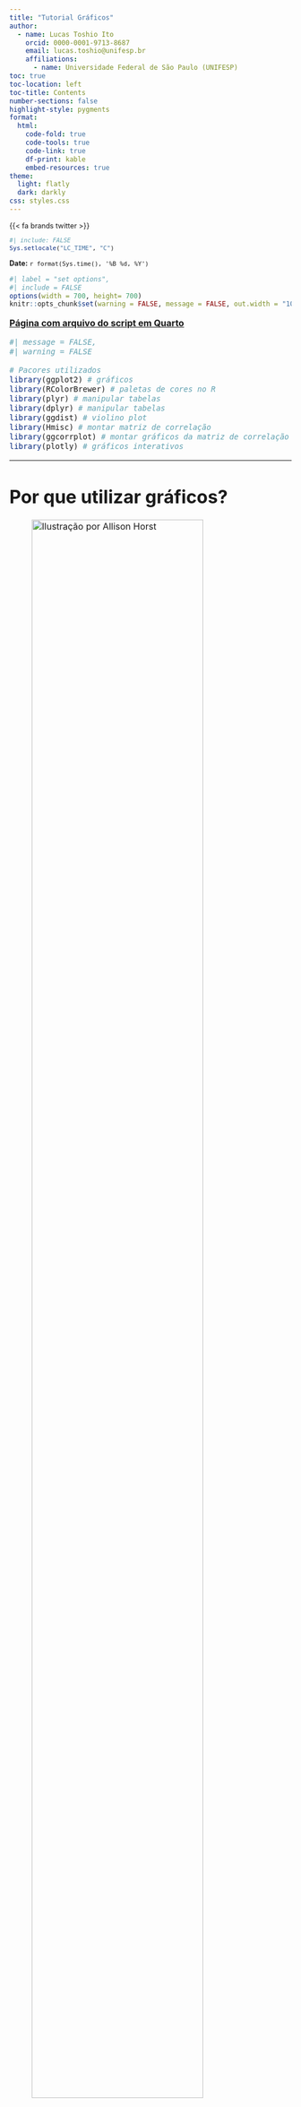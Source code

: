 ---
title: "Tutorial Gráficos"
author:
  - name: Lucas Toshio Ito
    orcid: 0000-0001-9713-8687
    email: lucas.toshio@unifesp.br
    affiliations:
      - name: Universidade Federal de São Paulo (UNIFESP) 
toc: true
toc-location: left
toc-title: Contents
number-sections: false
highlight-style: pygments
format: 
  html:
    code-fold: true
    code-tools: true
    code-link: true
    df-print: kable
    embed-resources: true
theme:
  light: flatly
  dark: darkly
css: styles.css
---

::: {style="font-size: 0.9em"}
<a href="mailto:lucas.toshio@unifesp.br">
   <span class="fa-stack fa-sm">
       <i class="fa fa-circle fa-stack-2x"></i>
       <i class="fa fa-envelope fa-stack-1x fa-inverse"></i>
   </span>
</a> 
<a href="https://twitter.com/lcstoshio">
   <span class="fa-stack fa-sm">
       <i class="fa fa-circle fa-stack-2x"></i>
       <i class="fa-brands fa-twitter fa-stack-1x fa-inverse"></i>
   </span>
</a>
<a href="https://github.com/lcstoshio">
   <span class="fa-stack fa-sm">
       <i class="fa fa-circle fa-stack-2x"></i>
       <i class="fa-brands fa-github fa-stack-1x fa-inverse"></i>
   </span>
</a>
<a href="http://linkedin.com/in/lucas-toshio-ito-5b8a96199">
   <span class="fa-stack fa-sm">
       <i class="fa fa-circle fa-stack-2x"></i>
       <i class="fa-brands fa-linkedin fa-stack-1x fa-inverse"></i>
   </span>
</a>

::: {.content-hidden}
{{< fa brands twitter >}}
:::

```{r}
#| include: FALSE
Sys.setlocale("LC_TIME", "C")
```

**Date:** `r format(Sys.time(), '%B %d, %Y')`
:::

```{r}
#| label = "set options",
#| include = FALSE
options(width = 700, height= 700)
knitr::opts_chunk$set(warning = FALSE, message = FALSE, out.width = "100%", fig.showtext = TRUE, retina = 1)
```

<font size="3">
<body>

[**Página com arquivo do script em Quarto**](https://github.com/lcstoshio/Lcstoshio.github.io/blob/main/Tutorial_ggplot2/Tutorial_Graficos.qmd)

```{r}
#| message = FALSE,
#| warning = FALSE

# Pacores utilizados
library(ggplot2) # gráficos
library(RColorBrewer) # paletas de cores no R
library(plyr) # manipular tabelas
library(dplyr) # manipular tabelas
library(ggdist) # violino plot
library(Hmisc) # montar matriz de correlação
library(ggcorrplot) # montar gráficos da matriz de correlação
library(plotly) # gráficos interativos
```

------------------------------------------------------------------------

# **Por que utilizar gráficos?**

![Ilustração por Allison Horst](./ggplot2_cute.jpg){width="85%"}

Para cada tipo de variável há uma representação mais adequada de gráficos e tabelas. Nesse tutorial, focaremos na elaboração de gráficos que mostrem adequadamente os resultados que queremos visualizar. Afinal, uma tabela nem sempre resume os dados de forma eficiente, por isso os gráficos são importantes aliados.  

Visualizamos os dados porque é mais fácil aprender com algo que podemos ver em vez de ler. E, felizmente, para os analistas de dados e cientistas de dados que utilizam o R, existe um pacote no tidyverse chamado de ggplot2 que torna fácil a visualização de dados num instante!  

O ggplot2 é um sistema para criar gráficos, baseado na Gramática dos Gráficos (The Grammar of Graphics), que nos permite criar gráficos de forma rápida e eficiente para descobrir padrões nos nossos dados. Sempre é essencial plotar seus dados para tornar os dados complexos que estão tabelados em uma forma mais simplificada de visuaização.  

Nesse tutorial iremos tratar da estrutura básica do código para utilizar o ggplot2 e como montar alguns dos tipos de gráficos mais utilizados:  

- Gráficos de barras
- Gráficos de setores
- Histogramas
- Boxplots
- Gráficos de densidade
- Gráficos de dispersão
- Matriz de correlação
- Gráficos sobrepostos
- Gráficos interativos

------------------------------------------------------------------------

# **Estrutura geral do ggplot2**

Um ggplot padrão precisa de três itens essenciais que você deve especificar: os dados, a estética e uma geometria. Adicionalmente existem outros parâmetros que podemos adicionar, como por exemplo temas visuais.  

1. Dados: Os dados brutos em formato de data frame.
2. Estética - aes(): Estética dos objectos geométricos e estatísticos, tais como posição, cor, tamanho, forma e transparência.
3. Geometrias - geom_: As formas geométricas que representarão os dados (pontos, boxplot, histograma, barras, ...).
4. Temas visuais - theme(): As predefinições visuais gerais de um gráfico, tais como fundo, eixos, fonte de letra, tamanhos e cores.

![Ilustração por Thomas de Beus](https://miro.medium.com/v2/resize:fit:786/1*w1RnmuE7VRK9aCAbtW9KAQ.gif){width="70%"}

Sempre começamos um gráfico adicionando os dados na função do {ggplot2} ~ ggplot(data = df) ~ que apenas informa à função que vamos trabalhar com esses dados. Na maioria dos casos, você pode querer representar graficamente duas variáveis uma no eixo x e outra no eixo y, estas são estéticas posicionais e, portanto, adicionamos na estética do gráfico ~ aes(x = var1, y = var2). Existem muitas geometrias diferentes que podem ser adicionadas a um ggplot por padrão, onde vamos dizer ao {ggplot2} qual forma queremos usar, por exemplo, adicionando geom_point() para criar um gráfico de dispersão.  

Exemplos de estrutura geral do {ggplot2}:  

```
ggplot(data = df, aes(x = var1, y = var2))+
    geom_point()
```

------------------------------------------------------------------------

# **Cores no R**

No R existem diversas [cores](http://www.stat.columbia.edu/~tzheng/files/Rcolor.pdf) que já estão inclusas, porém também podemos usar diversas paletas de cores pré-definidas que podem ser utilizadas nos gráficos do ggplot. Algumas dessas paletas estão disponíveis no pacote {RColorBrewer}, onde possuimos uma variedade de paletas que podem ser manipuladas.  

```
display.brewer.all()
```

![Paletas](https://r-graph-gallery.com/38-rcolorbrewers-palettes_files/figure-html/thecode-1.png){width="70%"}

Se você tiver interesse em mais paletas olhe o pacote [{paletter}](https://emilhvitfeldt.github.io/r-color-palettes/discrete.html), que possui uma incrível coleção de milhares de paletas de cores de diversos pacotes! Alguns exemplos de paletas de cores interessantes nesse pacote são [{colorblindr}](https://github.com/clauswilke/colorblindr) e [{NatParksPalettes}](https://github.com/kevinsblake/NatParksPalettes) no R.  

------------------------------------------------------------------------

# **Banco de Dados - [Surto.xlsx](https://drive.google.com/file/d/1A3AlnJ_DbB5tCYK7u2zxDDclD1YOoWWE/view?usp=drive_web&authuser=1)**

Em novembro de 2018, um surto de intoxicação alimentar por enterotoxina estafilocócica ocorreu após pessoas almoçarem em um simpósio, promovido por uma universidade privada, no município de Verde Oliva.  

A alimentação servida foi preparada na cozinha de uma empresa terceirizada e enviada ao local do evento por meio de vans sem refrigeração. O cardápio foi composto por: salada de folhas verdes, tomate, cenoura e pepino, pão francês, medalhão ao molho madeira, macarrão espaguete sem molho, molho de queijo, molho ao sugo, pudim de leite condensado, salada de frutas, suco de laranja e água.  

O almoço ocorreu por volta das 13:00h. Os primeiros casos do surto começaram a apresentar sintomas típicos de intoxicação alimentar, como náusea, vômito, cólica abdominal e diarreia, uma hora após a ingestão dos alimentos.  

No total, 200 pessoas participaram do simpósio. Das 150 pessoas que almoçaram no local do evento, 50 adoeceram. Foram considerados casos do surto as pessoas que apresentaram vômito e/ou diarreia após terem se alimentado com pelo menos um dos itens servidos no evento.  

Com a investigação do surto alimentar pretende-se identificar quais alimentos possivelmente provocaram a intoxicação no evento científico.  

```{r}
surto <- readxl::read_excel("surto.xlsx", 
                    sheet = "Plan1") 

surto <- mutate(surto, 
                caso = factor(caso, labels=c('Não','Sim')),
         sexo = factor(sexo, labels=c("Feminino","Masculino")),
         ocupa = factor(ocupa),
         diarreia = factor(diarreia, labels=c('Não','Sim')),
         colica = factor(colica, labels=c('Não','Sim')),
         vomito = factor(vomito, labels=c('Não','Sim')),
         nausea = factor(nausea, labels=c('Não','Sim')),
         cefaleia = factor(cefaleia, labels=c('Não','Sim')),
         desidratacao = factor(desidratacao, labels=c('Não','Sim')),
         febre = factor(febre, labels=c('Não','Sim')),
         servsaude = factor(servsaude, labels=c('Não','Sim')),
         gravidade = factor(gravidade,order = TRUE, labels=c('Leve','Moderado',"Grave")),
         salada = factor(salada, labels=c('Não','Sim')),
         pao = factor(pao, labels=c('Não','Sim')),
         medalhao = factor(medalhao, labels=c('Não','Sim')),
         macarrao = factor(macarrao, labels=c('Não','Sim')),
         molhoqueijo = factor(molhoqueijo, labels=c('Não','Sim')),
         molhoverm = factor(molhoverm, labels=c('Não','Sim')),
         pudim = factor(pudim, labels=c('Não','Sim')),
         frutas = factor(frutas, labels=c('Não','Sim')),
         agua = factor(agua, labels=c('Não','Sim')),
         suco = factor(suco, labels=c('Não','Sim'))
  )
```

------------------------------------------------------------------------

# **Tipos de Gráficos**

![Tipos de gráfico por variável](./graph_types.jpg){width="100%"}

O número de variáveis, o tipo de variável e qual seu objetivo na análise determina qual o gráfico que melhor representa aqueles dados. Assim, sempre é necessário estudar seu banco de dados e compreender como as variáveis estão organizadas. 

------------------------------------------------------------------------

# **Gráficos com 1 variável**

------------------------------------------------------------------------

## **Gráficos de Barras**

### **(N) Simples**

```{r}
(surto %>% # Data.frame
     ggplot(aes(x = ocupa)) + # Coluna de interesse 
     geom_bar()) # Formato de barras
```

### **(N) Completo**

```{r}
(surto %>% # Data.frame
     ggplot(aes(x = ocupa, fill = ocupa)) + # Coluna de interesse 
     geom_bar() + # Formato de barras
     theme_minimal() + # Tema com fundo branco
     theme(plot.title = element_text(size=20, face="bold.italic"), # Aumentar o tamanho do título e deixar em negrito/itálico
           plot.subtitle = element_text(size=12, color="gray34", face="bold.italic"))+ # Aumentar o tamanho do subtítulo e deixar em negrito/itálico
     labs(title = "Gráfico de Barras", # Título
         subtitle = "Ocupação", # Subtítulo
         x = "Ocupação", # Título do eixo x
         y = "Frequência Absoluta (N)", # Título do eixo y
         fill = "Ocupação")+ # Título da legenda
     scale_fill_brewer(palette="Set1")) # Cor das barras
```

### **(%) Simples**

```{r}
(surto %>% # Data.frame
     ggplot(aes(x = ocupa)) + # Coluna de interesse 
     geom_bar(aes(y = (after_stat(count))/sum(after_stat(count))))) # Formato de barras na forma de porcentagem relativa
```

### **(%) Completo**

```{r}
(surto %>% # Data.frame
     ggplot(aes(x = ocupa, fill = ocupa)) + # Coluna de interesse 
     geom_bar(aes(y = (after_stat(count))/sum(after_stat(count))))+ # Formato de barras na forma de porcentagem relativa
     scale_y_continuous(labels=scales::percent, #mudança de escala do eixo y para percentual
                        limits=c(0, 1))+ #limite do eixo y
     theme_minimal() + # Tema com fundo branco
     theme(plot.title = element_text(size=20, face="bold.italic"), # Aumentar o tamanho do título e deixar em negrito/itálico
           plot.subtitle = element_text(size=12, color="gray34", face="bold.italic"))+ # Aumentar o tamanho do subtítulo e deixar em negrito/itálico
     labs(title = "Gráfico de Barras", # Título
         subtitle = "Ocupação", # Subtítulo
         x = "Ocupação", # Título do eixo x
         y = "Frequência Relativa (%)", # Título do eixo y
         fill = "Ocupação")+ # Título da legenda
     scale_fill_brewer(palette="Set2")) # Cor das barras
```

------------------------------------------------------------------------

## **Histogramas**

### **Simples**

```{r}
(surto %>% # Data.frame
     ggplot(aes(x = hb)) + # Coluna de interesse 
     geom_histogram()) # Formato de histograma
```

### **Completo**

```{r}
(surto %>% # Data.frame
     ggplot(aes(x = hb)) + # Coluna de interesse 
     geom_histogram(bins = 30, fill = "midnightblue", color = "gray88")+ # Formato de histograma e determinar o número de grupos e as cores do histograma
     theme_minimal() + # Tema com fundo branco
     theme(plot.title = element_text(size=20, face="bold.italic"), # Aumentar o tamanho do título e deixar em negrito/itálico
           plot.subtitle = element_text(size=12, color="gray34", face="bold.italic"))+ # Aumentar o tamanho do subtítulo e deixar em negrito/itálico
     labs(title = "Histograma", # Título
         subtitle = "Valor de hemoglobina", # Subtítulo
         x = "Hemoglobina (g/dL)", # Título do eixo x
         y = "Frequência Absoluta (N)", # Título do eixo y
         fill = "")) # Título da legenda
```

------------------------------------------------------------------------

## **Gráficos de Pizza ou Setores**

### **Simples**

o ggplot não tem uma função específica direito para fazer o gráfico de setores, então é um pouco remendado
Não consegui adicionar de uma forma boa os números no gráfico

```{r}
(surto %>% # Data.frame
    ggplot(aes(x = "", fill = caso)) + # Coluna de interesse 
    geom_bar(width = 1) + # utilizamos um gráfico de barras que vai ser arredondado para virar o gráfico de setores
    coord_polar(theta = "y", start = 0)) # Função utilizada para montar gráfico de setores
```

### **Completo**

```{r}
(surto %>% # Data.frame
    ggplot(aes(x = "", fill = caso)) + # Coluna de interesse 
    geom_bar(width = 1) + # utilizamos um gráfico de barras que vai ser arredondado para virar o gráfico de setores
    coord_polar(theta = "y", start = 0)+ # função utilizada para montar gráfico de setores
    theme_minimal() + # Tema com fundo branco
    theme(plot.title = element_text(size=20, face="bold.italic"), # Aumentar o tamanho do título e deixar em negrito/itálico
          plot.subtitle = element_text(size=12, color="gray34", face="bold.italic"), # Aumentar o tamanho do subtítulo e deixar em negrito/itálico
          axis.ticks = element_blank(), # Remover linhas adicionais
          axis.text.x = element_blank(), # Remover linhas adicionais
          panel.grid = element_blank())+ # Remover linhas adicionais 
    geom_text(stat = "count", aes(label = paste0(round (..count../sum(..count..)*100, 1),"%")), position = position_stack(vjust = 0.5), color="white", fontface="bold", size = 5) + # Texto dentro do gráfico com a porcentagem
    labs(title = "Gráfico de Setores", # Título
         subtitle = "Intoxicação Alimentar", # Subtítulo
         x = "", # Título do eixo x
         y = "", # Título do eixo y
         fill = "Caso de intoxicação\nalimentar?") + # Título da legenda
    scale_fill_brewer(palette = "Set1")) # Cor de cada grupo
```

------------------------------------------------------------------------

## **Boxplots**

### **Simples**

```{r}
(surto %>% # Data.frame
     ggplot(aes(y = leuco)) + # Coluna de interesse 
     geom_boxplot()) # Formato de boxplot
```

### **Completo**

```{r}
(surto %>% # Data.frame
     ggplot(aes(y = leuco)) + # Coluna de interesse 
     geom_boxplot(fill = "lightgreen", color="darkgreen")+ # Formato de boxplot
     theme_minimal()+ # Tema com fundo branco
     theme(plot.title = element_text(size=20, face="bold.italic"), # Aumentar o tamanho do título e deixar em negrito/itálico
           plot.subtitle = element_text(size=12, color="gray34", face="bold.italic"))+ # Aumentar o tamanho do subtítulo e deixar em negrito/itálico
     labs(title = "Boxplot", # Título
         subtitle = "Valor de leucócitos", # Subtítulo
         x = "", # Título do eixo x
         y = "Leucócitos (uL)")) # Título do eixo y
```

------------------------------------------------------------------------

## **Gráficos de Densidade**

### **Simples**

```{r}
(surto %>% # Data.frame
     ggplot(aes(x = hb)) + # Coluna de interesse 
     geom_density()) # Formato de densidade
```

### **Completo**

```{r}
(surto %>% # Data.frame
     ggplot(aes(x = hb)) + # Coluna de interesse 
     geom_density(fill = "firebrick4", color = "gray88")+ # Formato de histograma e determinar o número de grupos e as cores do histograma
     geom_vline(aes(xintercept=mean(hb)), color="black", linetype="dashed", size=1)+ #linha da média
     theme_minimal() + # Tema com fundo branco
     theme(plot.title = element_text(size=20, face="bold.italic"), # Aumentar o tamanho do título e deixar em negrito/itálico
           plot.subtitle = element_text(size=12, color="gray34", face="bold.italic"))+ # Aumentar o tamanho do subtítulo e deixar em negrito/itálico
     labs(title = "Gráfico de Densidade", # Título
         subtitle = "Valor de hemoglobina", # Subtítulo
         x = "Hemoglobina (g/dL)", # Título do eixo x
         y = "Densidade", # Título do eixo y
         fill = "")) # Título da legenda
```

------------------------------------------------------------------------

# **Gráficos com 2 variáveis**

------------------------------------------------------------------------

## **Gráficos de Barras**

```{r}
(surto %>% # Data.frame
     ggplot(aes(x = ocupa, fill = sexo)) + # Coluna de interesse 
     geom_bar(aes(y = (after_stat(count))/sum(after_stat(count))))+ # Formato de barras na forma de porcentagem relativa
     scale_y_continuous(labels=scales::percent, #mudança de escala do eixo y para percentual
                        limits=c(0, 1))+ #limite do eixo y
     theme_minimal() + # Tema com fundo branco
     theme(plot.title = element_text(size=20, face="bold.italic"), # Aumentar o tamanho do título e deixar em negrito/itálico
           plot.subtitle = element_text(size=12, color="gray34", face="bold.italic"))+ # Aumentar o tamanho do subtítulo e deixar em negrito/itálico
     labs(title = "Gráfico de Barras", # Título
         subtitle = "Ocupação x Sexo", # Subtítulo
         x = "Ocupação", # Título do eixo x
         y = "Frequência Relativa (%)", # Título do eixo y
         fill = "Sexo")+ # Título da legenda
     scale_fill_brewer(palette="Set1")) # Cor das barras
```

------------------------------------------------------------------------

## **Histogramas**

```{r}
(surto %>% # Data.frame
     ggplot(aes(x = hb)) + # Coluna de interesse 
     geom_histogram(aes(fill = sexo), bins = 30, color = "gray88")+ # Formato de histograma e determinar o número de grupos e as cores do histograma
     theme_minimal() + # Tema com fundo branco
     theme(plot.title = element_text(size=20, face="bold.italic"), # Aumentar o tamanho do título e deixar em negrito/itálico
           plot.subtitle = element_text(size=12, color="gray34", face="bold.italic"))+ # Aumentar o tamanho do subtítulo e deixar em negrito/itálico
     labs(title = "Histograma", # Título
         subtitle = "Valor de hemoglobina x Sexo", # Subtítulo
         x = "Hemoglobina (g/dL)", # Título do eixo x
         y = "Frequência Absoluta (N)", # Título do eixo y
         fill = "Sexo")+ # Título da legenda
     scale_fill_brewer(palette="Set1")) # Cor das barras
```

------------------------------------------------------------------------

## **Boxplots**

```{r}
(surto %>% # Data.frame
     ggplot(aes(y = leuco, x = ocupa, color = ocupa)) + # Coluna de interesse 
     geom_boxplot()+ # Formato de boxplot
     theme_minimal()+ # Tema com fundo branco
     theme(plot.title = element_text(size=20, face="bold.italic"), # Aumentar o tamanho do título e deixar em negrito/itálico
           plot.subtitle = element_text(size=12, color="gray34", face="bold.italic"))+ # Aumentar o tamanho do subtítulo e deixar em negrito/itálico
     labs(title = "Boxplot", # Título
         subtitle = "Valor de leucócitos x Ocupação", # Subtítulo
         x = "Ocupação", # Título do eixo x
         y = "Leucócitos (uL)", # Título do eixo y
         color = "Ocupação") + # Título da legenda
     scale_color_brewer(palette="Set1")) # Cor dos gráficos
```

------------------------------------------------------------------------

## **Gráficos de Densidade**

```{r}
(surto %>% # Data.frame
     ggplot(aes(x = hb, fill = caso)) + # Coluna de interesse 
     geom_density(color = "gray88", alpha = 0.5)+ # Formato de histograma e determinar o número de grupos e as cores do histograma
     geom_vline(aes(xintercept=mean(hb)), color="black", linetype="dashed", size=1)+ #linha da média
     theme_minimal() + # Tema com fundo branco
     theme(plot.title = element_text(size=20, face="bold.italic"), # Aumentar o tamanho do título e deixar em negrito/itálico
           plot.subtitle = element_text(size=12, color="gray34", face="bold.italic"))+ # Aumentar o tamanho do subtítulo e deixar em negrito/itálico
     labs(title = "Gráfico de Densidade", # Título
         subtitle = "Valor de hemoglobina x Caso de intoxicação alimentar", # Subtítulo
         x = "Hemoglobina (g/dL)", # Título do eixo x
         y = "Densidade", # Título do eixo y
         fill = "Caso de intoxicação\nalimentar?")+ # Título da legenda
     scale_fill_brewer(palette="Set1")) # Cor dos gráficos
```

------------------------------------------------------------------------

## **Gráficos de Dispersão**

### **Simples**

```{r}
(surto %>% # Data.frame
     ggplot(aes(x = hb, y = leuco)) + # Coluna de interesse 
     geom_point()) # Formato de densidade
```

### **Completo**

```{r}
(surto %>% # Data.frame
     ggplot(aes(x = hb, y = leuco)) + # Coluna de interesse 
     geom_point(color = "cyan4")+ # Formato de densidade
     geom_smooth(method = "lm", se = FALSE, color="dodgerblue4") + # Linha de tendência dos pontos
     theme_minimal() + # Tema com fundo branco
     theme(plot.title = element_text(size=20, face="bold.italic"), # Aumentar o tamanho do título e deixar em negrito/itálico
           plot.subtitle = element_text(size=12, color="gray34", face="bold.italic"))+ # Aumentar o tamanho do subtítulo e deixar em negrito/itálico
     labs(title = "Gráfico de Dispersão", # Título
         subtitle = "Valor de hemoglobina x Valor de Leucócitos", # Subtítulo
         x = "Hemoglobina (g/dL)", # Título do eixo x
         y = "Leucócitos (uL)")) # Título do eixo y
```

------------------------------------------------------------------------

# **Gráficos com 3 variáveis**

------------------------------------------------------------------------

## **Gráficos de Barras**

```{r}
(surto %>% # Data.frame
     ggplot(aes(x = caso, fill = agua)) + # Coluna de interesse 
     geom_bar(aes(y = (after_stat(count))/sum(after_stat(count))))+ # Formato de barras na forma de porcentagem relativa
     scale_y_continuous(labels=scales::percent, #mudança de escala do eixo y para percentual
                        limits=c(0, 1))+ #limite do eixo y
     theme_bw()+ # Tema com fundo branco e contorno preto
     theme(plot.title = element_text(size=20, face="bold.italic"), # Aumentar o tamanho do título e deixar em negrito/itálico
           plot.subtitle = element_text(size=12, color="gray34", face="bold.italic"), # Aumentar o tamanho do subtítulo e deixar em negrito/itálico
           strip.text = element_text(size=12, color="white"), # Alterar a cor do texto da faceta
           strip.background = element_rect (fill="gray20"))+ # Alterar a cor de fundo da faceta       
     labs(title = "Gráfico de Barras", # Título
         subtitle = "Caso de intoxicação alimentar x Água x Sexo", # Subtítulo
         x = "Intoxicação alimentar", # Título do eixo x
         y = "Frequência Relativa (%)", # Título do eixo y
         fill = "Bebeu\nÁgua?")+ # Título da legenda
     scale_fill_manual(values = c("cornflowerblue", "dodgerblue4"))+ # Cor das barras
     facet_wrap(~sexo)) # Separar em facetas
```

------------------------------------------------------------------------

## **Boxplots**

```{r}
(surto %>% # Data.frame
     ggplot(aes(y = leuco, x = caso, color = caso)) + # Coluna de interesse 
     geom_boxplot()+ # Formato de boxplot
     theme_bw()+ # Tema com fundo branco e contorno preto
     theme(plot.title = element_text(size=20, face="bold.italic"), # Aumentar o tamanho do título e deixar em negrito/itálico
           plot.subtitle = element_text(size=12, color="gray34", face="bold.italic"), # Aumentar o tamanho do subtítulo e deixar em negrito/itálico
           strip.text = element_text(size=12, color="white"), # Alterar a cor do texto da faceta
           strip.background = element_rect (fill="gray20"))+ # Alterar a cor de fundo da faceta 
     labs(title = "Boxplot", # Título
         subtitle = "Valor de leucócitos x Ocupação x Intoxicação alimentar", # Subtítulo
         x = "Intoxicação alimentar", # Título do eixo x
         y = "Número de Leucócitos (uL)", # Título do eixo y
         color = "Caso de intoxicação\nalimentar") + # Título da legenda
     scale_color_brewer(palette="Set1")+ # Cor dos gráficos
     facet_wrap(~ocupa)) # Separar em facetas
```

------------------------------------------------------------------------

## **Gráficos de dispersão**

```{r}
(surto %>% # Data.frame
     ggplot(aes(x = hb, y = leuco, color = sexo)) + # Coluna de interesse 
     geom_point()+ # Formato de densidade
     geom_smooth(method = "lm", se = FALSE) + # Linha de tendência dos pontos
     theme_minimal() + # Tema com fundo branco
     theme(plot.title = element_text(size=20, face="bold.italic"), # Aumentar o tamanho do título e deixar em negrito/itálico
           plot.subtitle = element_text(size=12, color="gray34", face="bold.italic"))+ # Aumentar o tamanho do subtítulo e deixar em negrito/itálico
     labs(title = "Gráfico de Dispersão", # Título
         subtitle = "Valor de hemoglobina x Valor de leucócitos x Sexo", # Subtítulo
         x = "Hemoglobina (g/dL)", # Título do eixo x
         y = "Leucócitos (uL)", # Título do eixo y
         color = "Sexo")+ # Título da legenda
     scale_color_manual(values = c("dodgerblue4", "darkgoldenrod2"))) # Cor das bolinhas
```

------------------------------------------------------------------------

## **Matriz de Correlação**

```{r}
# Gerando matrix de correlação de pearson e p-valores somente com as variáeis quantitativas
# Pode ser realizado com mais variáveis desde que sejam numéricas
matrix <- rcorr(as.matrix(surto[,c("hb", "leuco", "tgl")]), type = c("pearson"))
matrix$P[is.na(matrix$P)] <- 0

ggcorrplot::ggcorrplot(matrix$r, # a matriz a ser visualizada
                       lab = TRUE, # plota os números
                       lab_size = 5, # regula o tamanho do número
                       digits = 2, # casas depois da vírgula
                       colors = c("blueviolet", "white", "firebrick"), # altera cores
                       legend.title = "Pearson\nCorrelation\n", # título da legenda
                       p.mat = matrix$P)+  # mostra o que não tem correlação significativa com X
                       #insig = "blank")+  # deixa em branco o que não tem correlação significativa
    theme(plot.title = element_text(size=20, face="bold.italic"), # Aumentar o tamanho do título e deixar em negrito/itálico
          plot.subtitle = element_text(size=12, color="gray34", face="bold.italic"))+ # Aumentar o tamanho do subtítulo e deixar em negrito/itálico
    labs(title = "Matriz de Correlação", # Título
         subtitle = "Pearson") # Subtítulo
```

------------------------------------------------------------------------

# **Gráficos sobrepostos**

------------------------------------------------------------------------

## **Histogramas + Gráficos de densidade**

```{r}
media <- ddply(surto, "caso", summarise, grp.mean=mean(leuco, na.rm=TRUE))
(surto %>% # Data.frame
     ggplot(aes(x = leuco, fill = caso)) + # Coluna de interesse 
     geom_histogram(aes(y=..density..), alpha=0.5, position = "identity", color="black") + # Formato de histograma e determinar o número de grupos e as cores do histograma
     geom_density(color = "gray88", alpha = 0.3)+ # Formato de densidade
     geom_vline(data = media, aes(xintercept=grp.mean), color="black", linetype="dashed", size=1, show.legend = F)+ #linha da média
     theme_minimal() + # Tema com fundo branco
     theme(plot.title = element_text(size=20, face="bold.italic"), # Aumentar o tamanho do título e deixar em negrito/itálico
           plot.subtitle = element_text(size=12, color="gray34", face="bold.italic"))+ # Aumentar o tamanho do subtítulo e deixar em negrito/itálico
     labs(title = "Histograma + Gráfico de Densidade", # Título
         subtitle = "Valor de Leucócitos x Caso de intoxicação alimentar", # Subtítulo
         x = "Hemoglobina (g/dL)", # Título do eixo x
         y = "Densidade", # Título do eixo y
         fill = "Caso de intoxicação\nalimentar?")+ # Título da legenda
     scale_fill_brewer(palette="Set1")) # Cor dos gráficos
```

------------------------------------------------------------------------

## **Boxplots + Gráficos de Dispersão + Gráficos de Violino (Raincloud Plot)**

```{r}
(surto[surto$caso=="Sim",] %>% # Data.frame
     ggplot(aes(y = leuco, x = gravidade, color = gravidade)) + # Coluna de interesse 
     ggdist::stat_halfeye(aes(fill = gravidade), alpha = 0.4, show.legend = FALSE, adjust = .5, width = .6, .width = 0, justification = -.3) + 
     geom_boxplot(width = 0.25)+ # Formato de boxplot
     geom_jitter(alpha = 0.6, position = position_jitter(width = 0.1, seed = 0)) + # Formato de bolinhas (jitter)
     theme_minimal()+ # Tema com fundo branco
     theme(plot.title = element_text(size=20, face="bold.italic"), # Aumentar o tamanho do título e deixar em negrito/itálico
           plot.subtitle = element_text(size=12, color="gray34", face="bold.italic"))+ # Aumentar o tamanho do subtítulo e deixar em negrito/itálico
     labs(title = "Raincloud Plot", # Título
         subtitle = "Valor de leucócitos x Gravidade do caso", # Subtítulo
         x = "Gravidade do caso", # Título do eixo x
         y = "Leucócitos (uL)", # Título do eixo y
         color = "Gravidade") + # Título da legenda
     scale_color_brewer(palette="Set1")+ # Cor dos gráficos
     scale_fill_brewer(palette="Set1")) # Cor dos gráficos
```

------------------------------------------------------------------------

# **Gráficos interativos (Plotly)**

Convertendo gráfico ggplot2 em gráfico plotly (interativo).  

Ele perde um pouco da edição estética, mas permite explorar os dados do gráfico. Ele pode ser usado em qualquer tipo de gráfico, mas geralmente prefiro usar em box plots, scatter plots, heatmaps e mapas.  

Também podemos alterar otros detalhes com algumas soluções alternativa, porém são um pouco mais complicadas.  

```{r}
# Box Plot
ggplotly(surto %>% # Data.frame
     ggplot(aes(y = leuco, x = ocupa, color = ocupa)) + # Coluna de interesse 
     geom_boxplot()+ # Formato de boxplot
     theme_minimal()+ # Tema com fundo branco
     theme(plot.title = element_text(size=20, face="bold.italic"))+ # Aumentar o tamanho do título e deixar em negrito/itálico
     labs(title = "Boxplot", # Título
         subtitle = "Número de leucócitos no sangue x Ocupação", # Subtítulo
         x = "Ocupação", # Título do eixo x
         y = "Número de Leucócitos", # Título do eixo y
         color = "Ocupação") + # Título da legenda
     scale_color_brewer(palette="Set1")) %>% # Cor das barras
     layout(title = list(text = paste0('<b>','Box Plot','<b>',
                                    '<br>',
                                    '<sup>','Número de leucócitos no sangue x Ocupação', '</sup>')))

# Gráfico de dispersão
ggplotly(surto %>% # Data.frame
     ggplot(aes(x = hb, y = leuco, color = sexo)) + # Coluna de interesse 
     geom_point()+ # Formato de densidade
     geom_smooth(method = "lm", se = FALSE) + # Linha de tendência dos pontos
     theme_minimal() + # Tema com fundo branco
     theme(plot.title = element_text(size=20, face="bold.italic"), # Aumentar o tamanho do título e deixar em negrito/itálico
           plot.subtitle = element_text(size=12, color="gray34", face="bold.italic"))+ # Aumentar o tamanho do subtítulo e deixar em negrito/itálico
     labs(title = "Gráfico de Dispersão", # Título
         subtitle = "Nível de hemoglobina x Número de Leucócitos x Sexo", # Subtítulo
         x = "Hemoglobina (g/dL)", # Título do eixo x
         y = "Número de Leucócitos (uL)", # Título do eixo y
         color = "Sexo")+ # Título da legenda
     scale_color_manual(values = c("dodgerblue4", "darkgoldenrod2"))) %>% # Cor das bolinhas
     layout(title = list(text = paste0('<b>','Gráfico de Dispersão','<b>',
                                    '<br>',
                                    '<sup>','Nível de hemoglobina x Número de Leucócitos x Sexo', '</sup>')))
```

# **Referências**      

**Galerias**

- [https://tanyaviz.com/](https://tanyaviz.com/)
- [https://www.cedricscherer.com/top/dataviz/](https://www.cedricscherer.com/top/dataviz/)
- [https://r-graph-gallery.com/](https://r-graph-gallery.com/)
- [https://www.data-to-viz.com/](https://www.data-to-viz.com/)

**Tutoriais e recursos adicionais**

- [https://www.cedricscherer.com/2019/08/05/a-ggplot2-tutorial-for-beautiful-plotting-in-r/](https://www.cedricscherer.com/2019/08/05/a-ggplot2-tutorial-for-beautiful-plotting-in-r/)
- [https://allisonhorst.github.io/rice-data-viz/](https://allisonhorst.github.io/rice-data-viz/)
- [https://ggplot2.tidyverse.org/reference/](https://ggplot2.tidyverse.org/reference/)
- [https://drive.google.com/file/d/162k9AEg76d34XLodwFq5lmbz5hNR5sfW/view?usp=sharing](https://drive.google.com/file/d/162k9AEg76d34XLodwFq5lmbz5hNR5sfW/view?usp=sharing)

</body>
</font>
